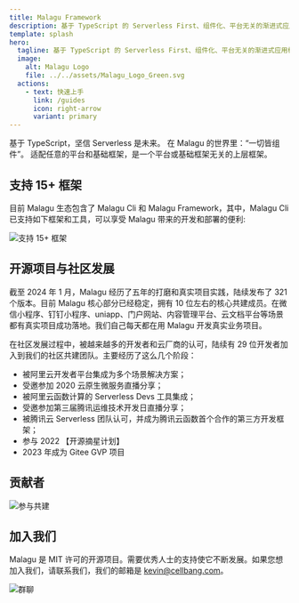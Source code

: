 ```yaml
---
title: Malagu Framework
description: 基于 TypeScript 的 Serverless First、组件化、平台无关的渐进式应用框架
template: splash
hero:
  tagline: 基于 TypeScript 的 Serverless First、组件化、平台无关的渐进式应用框架
  image:
    alt: Malagu Logo
    file: ../../assets/Malagu_Logo_Green.svg
  actions:
    - text: 快速上手
      link: /guides
      icon: right-arrow
      variant: primary
---
```



<CardGrid stagger>
  <Card title="Serverless First" icon="seti:html">
    基于 TypeScript，坚信 Serverless 是未来。
  </Card>
  <Card title="组件化" icon="puzzle">
    在 Malagu 的世界里：“一切皆组件”。
  </Card>
  <Card title="平台无关" icon="seti:ionic">
    适配任意的平台和基础框架，是一个平台或基础框架无关的上层框架。
  </Card>
</CardGrid>

## 支持 15+ 框架

目前 Malagu 生态包含了 Malagu Cli 和 Malagu Framework，其中，Malagu Cli 已支持如下框架和工具，可以享受 Malagu 带来的开发和部署的便利:

![支持 15+ 框架](../../assets/support_framework.09132045.webp)

## 开源项目与社区发展

截至 2024 年 1 月，Malagu 经历了五年的打磨和真实项目实践，陆续发布了 321 个版本。目前 Malagu 核心部分已经稳定，拥有 10 位左右的核心共建成员。在微信小程序、钉钉小程序、uniapp、门户网站、内容管理平台、云文档平台等场景都有真实项目成功落地。我们自己每天都在用 Malagu 开发真实业务项目。 ​

在社区发展过程中，被越来越多的开发者和云厂商的认可，陆续有 29 位开发者加入到我们的社区共建团队。主要经历了这么几个阶段：

- 被阿里云开发者平台集成为多个场景解决方案；
- 受邀参加 2020 云原生微服务直播分享；
- 被阿里云函数计算的 Serverless Devs 工具集成；
- 受邀参加第三届腾讯运维技术开发日直播分享；
- 被腾讯云 Serverless 团队认可，并成为腾讯云函数首个合作的第三方开发框架；
- 参与 2022 【开源摘星计划】
- 2023 年成为 Gitee GVP 项目

## 贡献者

![参与共建](https://contrib.rocks/image?repo=cellbang/malagu)

## 加入我们

Malagu 是 MIT 许可的开源项目。需要优秀人士的支持使它不断发展。如果您想加入我们，请联系我们，我们的邮箱是 kevin@cellbang.com。

![群聊](../../assets/qrcode.webp)

